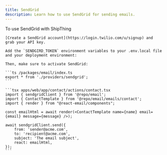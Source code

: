 ```yaml
---
title: SendGrid
description: Learn how to use SendGrid for sending emails.
---
```


To use SendGrid with ShipThing

<Steps>
  <Step title="Create a SendGrid account">

    [Create a SendGrid account](https://login.twilio.com/u/signup) and grab your API key.

  </Step>
  <Step title="Add environment variables">

    Add the `SENDGIRD_TOKEN` environment variables to your .env.local file and your deployment environment:

    Then, make sure to activate SendGrid:

    ```ts /packages/email/index.ts
    export * from './providers/sendgrid';
    ```

  </Step>
  <Step title="Sending Emails">

    ```tsx apps/web/app/contact/actions/contact.tsx
    import { sendgridClient } from '@repo/email';
    import { ContactTemplate } from '@repo/email/emails/contact';
    import { render } from "@react-email/components";

    const emailHtml = await render(<ContactTemplate name={name} email={email} message={message} />);

    await sendgridClient.send({
        from: 'sender@acme.com',
        to: 'recipient@acme.com',
        subject: 'The email subject',
        react: emailHtml,
    });
    ```

  </Step>
</Steps>


